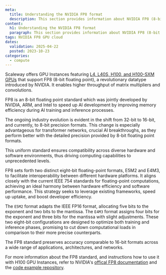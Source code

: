 ```yaml
---
meta:
  title: Understanding the NVIDIA FP8 format
  description: This section provides information about NVIDIA FP8 (8-bit floating point) format
content:
  h1: Understanding the NVIDIA FP8 format
  paragraph: This section provides information about NVIDIA FP8 (8-bit floating point) format
tags: NVIDIA FP8 GPU cloud
dates:
  validation: 2025-04-22
  posted: 2023-10-23
categories:
  - compute
---
```


Scaleway offers GPU Instances featuring [L4, L40S, H100, and H100-SXM GPUs](/gpu/reference-content/choosing-gpu-instance-type/) that support FP8 (8-bit floating point), a revolutionary datatype introduced by NVIDIA. It enables higher throughput of matrix multipliers and convolutions.

FP8 is an 8-bit floating point standard which was jointly developed by NVIDIA, ARM, and Intel to speed up AI development by improving memory efficiency during AI training and inference processes.

The ongoing industry evolution is evident in the shift from 32-bit to 16-bit, and currently, to 8-bit precision formats. This change is especially advantageous for transformer networks, crucial AI breakthroughs, as they perform better with the detailed precision provided by 8-bit floating point formats.

This uniform standard ensures compatibility across diverse hardware and software environments, thus driving computing capabilities to unprecedented levels.

FP8 sets forth two distinct eight-bit floating-point formats, E5M2 and E4M3, to facilitate interoperability between different hardware platforms. It aligns closely with the current IEEE 754 standards for floating-point computations, achieving an ideal harmony between hardware efficiency and software performance. This strategy seeks to leverage existing frameworks, speed up uptake, and boost developer efficiency.

The `E5M2` format adapts the IEEE FP16 format, allocating five bits to the exponent and two bits to the mantissa. The `E4M3` format assigns four bits for the exponent and three bits for the mantissa with slight adjustments. These two eight-bit configurations are designed to optimize both training and inference phases, promising to cut down computational loads in comparison to their more precise counterparts.

The FP8 standard preserves accuracy comparable to 16-bit formats across a wide range of applications, architectures, and networks.

For more information about the FP8 standard, and instructions how to use it with H100 GPU Instances, refer to NVIDIA's [offical FP8 documentation](https://docs.nvidia.com/deeplearning/transformer-engine/user-guide/examples/fp8_primer.html) and the [code example repository](https://github.com/NVIDIA/TransformerEngine/tree/main/examples).